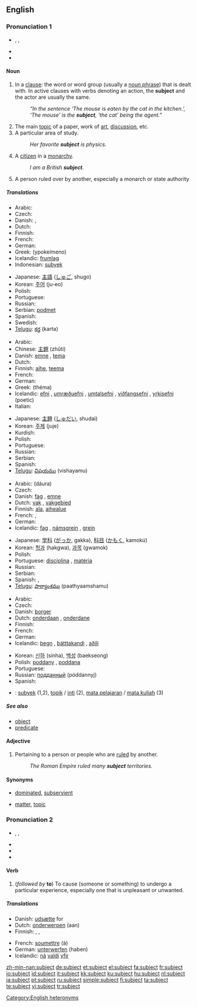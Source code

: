 {{wikipedia|dab=subject}}
==English==

{{rank|dark|ye|common|439|subject|can't|ready|ought}}

===Pronunciation 1===
* {{enPR|sŭbʹjĕkt}}, {{IPA|/ˈsʌb.dʒɛkt/}}, {{SAMPA|/"sVbdZEkt/}}
* {{audio|en-us-subject-noun.ogg|Audio (US)}}
* {{hyphenation|sub|ject}}

====Noun====
{{rfc-level|Noun at L4+ not in L3 Ety section}}
{{en-noun}}

# {{grammar}} In a [[clause]]: the word or word group (usually a [[noun phrase]]) that is dealt with. In active clauses with verbs denoting an action, the '''subject''' and the actor are usually the same.
#: ''“In the sentence ‘The mouse is eaten by the cat in the kitchen.’, ‘The mouse’ is the '''subject''', ‘the cat’ being the agent.”''
# The main [[topic]] of a paper, work of [[art]], [[discussion]], etc.
# A particular area of study.
#: ''Her favorite '''subject''' is physics.''
# A [[citizen]] in a [[monarchy]].
#: ''I am a British '''subject'''.''
# A person ruled over by another, especially a monarch or state authority

=====Translations=====
{{trans-top|in grammar}}
* Arabic: {{ARchar|[[فاعل]]}} {{unicode|(fá:ʕil)}} {{m}}
* Czech: {{t-|cs|podmět|m}}
* Danish: {{t-|da|grundled|n}}, {{t-|da|subjekt|n}}
* Dutch: {{t+|nl|onderwerp|n}}
* Finnish: {{t+|fi|subjekti}}
* French: {{t+|fr|sujet|m}}
* German: {{t+|de|Subjekt|n}}
* Greek: {{t+|el|υποκείμενο|n|sc=Grek}} (ypokeímeno)
* Icelandic: [[frumlag]] {{n}}
* Indonesian: [[subyek]]
{{trans-mid}}
* Japanese: [[主語]] ([[しゅご]], shugo)
* Korean: [[주어]] (ju-eo)
* Polish: {{t+|pl|podmiot|m}}
* Portuguese: {{t+|pt|sujeito|m}}
* Russian: {{t+|ru|предмет|m|tr=predmét|sc=Cyrl}}
* Serbian: [[podmet]] {{m}}
* Spanish: {{t+|es|sujeto|m}}
* Swedish: {{t+|sv|subjekt}}
* [[Telugu]]: [[కర్త]] (karta)
{{trans-bottom}}

{{trans-top|main topic}}
* Arabic: {{ARchar|[[موضوع]]}} {{unicode|(mauɖú:ʕ)}} {{m}}
* Chinese: [[主題]] (zhǔtí)
* Danish: [[emne]] {{n}}, [[tema]] {{n}}
* Dutch: {{t+|nl|onderwerp}}
* Finnish: [[aihe]], [[teema]]
* French: {{t+|fr|sujet|m}}
* German: {{t-|de|Thema|n}}
* Greek: {{t+|el|θέμα|n|sc=Grek}} (théma)
* Icelandic: [[efni]] {{n}}, [[umræðuefni]] {{n}}, [[umtalsefni]] {{n}}, [[viðfangsefni]] {{n}}, [[yrkisefni]] (poetic) {{n}}
* Italian: {{t+|it|soggetto|m}}
{{trans-mid}}
* Japanese: [[主題]] ([[しゅだい]], shudai)
* Korean: [[주제]] (juje)
* Kurdish: {{t+|ku|بابه‌ت|sc=KUchar}}
* Polish: {{t+|pl|temat|m}}
* Portuguese: {{t+|pt|matéria|f}}
* Russian: {{t+|ru|предмет|m|tr=predmét|sc=Cyrl}}
* Serbian: {{t-|sr|predmet|m}}
* Spanish: {{t+|es|materia|f}}
* [[Telugu]]: [[విషయము]] (vishayamu)
{{trans-bottom}}

{{trans-top|particular area of study}}
* Arabic: {{ARchar|[[دورة]]}} (dáura) {{f}}
* Czech: {{t+|cs|předmět|m}}
* Danish: [[fag]] {{n}}, [[emne]] {{n}}
* Dutch: [[vak]] {{n}}, [[vakgebied]] {{n}}
* Finnish: [[ala]], [[aihealue]]
* French: {{t+|fr|matière|f}}, {{t+|fr|discipline|f}}
* German: {{t+|de|Fach|n}}
* Icelandic: [[fag]] {{n}}, [[námsgrein]] {{f}}, [[grein]] {{f}}
{{trans-mid}}
* Japanese: [[学科]] ([[がっか]], gakka), [[科目]] ([[かもく]], kamokú)
* Korean: [[헉과]] (hakgwa), [[과목]] (gwamok)
* Polish: {{t+|pl|przedmiot|m}}
* Portuguese: [[disciplina]] {{f}}, [[matéria]] {{f}}
* Russian: {{t+|ru|предмет|m|tr=predmét|sc=Cyrl}}
* Serbian: {{t-|sr|predmet|m}}
* Spanish: {{t+|es|materia|f}}, {{t-|es|curso|m}}
* [[Telugu]]: [[పాఠ్యాంశము]] (paathyaamshamu)
{{trans-bottom}}

{{trans-top|citizen in a monarchy}}
* Arabic: {{ARchar|[[رعية]]}} {{unicode|(raʕíyya)}}
* Czech: {{t-|cs|poddaný|m}}
* Danish: [[borger]] {{c}}
* Dutch: [[onderdaan]] {{m}}, [[onderdane]] {{f}}
* Finnish: {{t-|fi|alamainen}}
* French: {{t+|fr|sujet|m}}
* German: {{t+|de|Untertan|m}}
* Icelandic: [[þegn]] {{k}}, [[þátttakandi]] {{k}}, [[aðili]] {{k}}
{{trans-mid}}
* Korean: [[신하]] (sinha), [[백성]] (baekseong)
* Polish: [[poddany]] {{m}}, [[poddana]] {{f}}
* Portuguese: {{t+|pt|súdito|m}}
* Russian: [[подданный]] (póddannyj) {{m}}
* Spanish: {{t+|es|súbdito|m}}
{{trans-bottom}}

{{checktrans-top}}
<!--Remove this section once all of the translations below have been moved into the tables above.-->
* {{ttbc|Indonesian}}: [[subyek]] (1,2), [[topik]] / [[inti]] (2), [[mata pelajaran]] / [[mata kuliah]] (3)
{{trans-bottom}}

=====See also=====
* [[object]]
* [[predicate]]

====Adjective====
{{en-adj|-}}

# Pertaining to a person or people who are [[rule]]d by another.
#: ''The Roman Empire ruled many '''subject''' territories.''

====Synonyms====
* {{italbrac-colon|politics}} [[dominated]], [[subservient]]
* {{italbrac-colon|discussion}} [[matter]], [[topic]]

===Pronunciation 2===
* {{enPR|səb-jĕktʹ}}, {{IPA|/səbˈdʒɛkt/|/sʌbˈdʒɛkt/}}, {{SAMPA|/s@b"dZEkt/}}
* {{audio|en-us-subject-verb.ogg|Audio (US)}}
* {{rhymes|ɛkt}}
* {{hyphenation|sub|ject}}

====Verb====
{{en-verb}}

# (''followed by'' '''to''') To cause (someone or something) to undergo a particular experience, especially one that is unpleasant or unwanted.

=====Translations=====
{{trans-top|cause to undergo}}
* Danish: [[udsætte]] for
* Dutch: [[onderwerpen]] (aan)
* Finnish: {{t-|fi|pakottaa}}, {{t-|fi|painostaa}}, {{t-|fi|alistaa}}
{{trans-mid}}
* French: [[soumettre]] (à)
* German: [[unterwerfen]] (haben)
* Icelandic: [[ná]] [[valdi]] [[yfir]]
{{trans-bottom}}

[[Category:English heteronyms]]

[[zh-min-nan:subject]]
[[de:subject]]
[[et:subject]]
[[el:subject]]
[[fa:subject]]
[[fr:subject]]
[[io:subject]]
[[id:subject]]
[[it:subject]]
[[kk:subject]]
[[ku:subject]]
[[hu:subject]]
[[nl:subject]]
[[ja:subject]]
[[pt:subject]]
[[ru:subject]]
[[simple:subject]]
[[fi:subject]]
[[ta:subject]]
[[te:subject]]
[[vi:subject]]
[[tr:subject]]